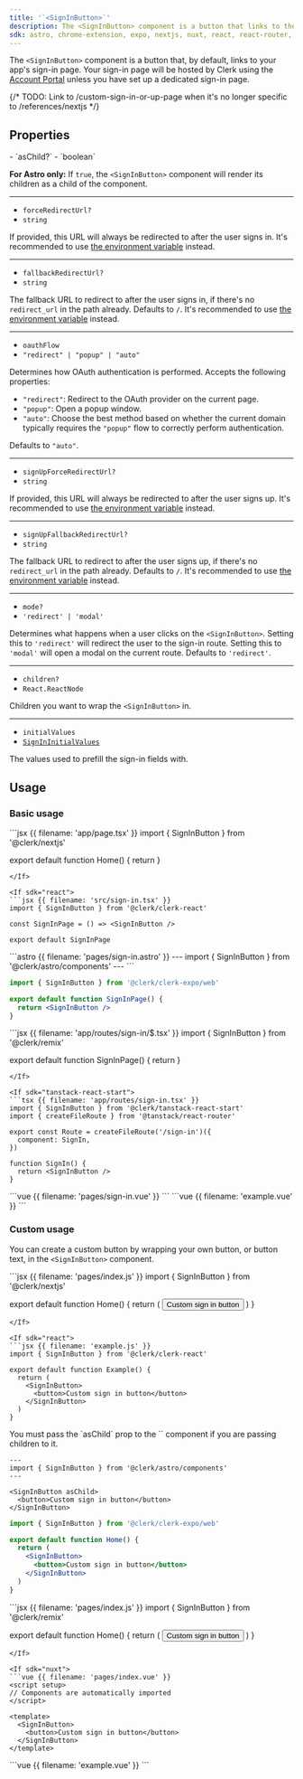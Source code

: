 ```yaml
---
title: '`<SignInButton>`'
description: The <SignInButton> component is a button that links to the sign-in page or displays the sign-in modal.
sdk: astro, chrome-extension, expo, nextjs, nuxt, react, react-router, remix, tanstack-react-start, vue
---
```


The `<SignInButton>` component is a button that, by default, links to your app's sign-in page. Your sign-in page will be hosted by Clerk using the [Account Portal](/docs/account-portal/overview) unless you have set up a dedicated sign-in page.

{/* TODO: Link to /custom-sign-in-or-up-page when it's no longer specific to /references/nextjs */}

## Properties

<Properties>
  - `asChild?`
  - `boolean`

  **For Astro only:** If `true`, the `<SignInButton>` component will render its children as a child of the component.

  ---

  - `forceRedirectUrl?`
  - `string`

  If provided, this URL will always be redirected to after the user signs in. It's recommended to use [the environment variable](/docs/deployments/clerk-environment-variables#sign-in-and-sign-up-redirects) instead.

  ---

  - `fallbackRedirectUrl?`
  - `string`

  The fallback URL to redirect to after the user signs in, if there's no `redirect_url` in the path already. Defaults to `/`. It's recommended to use [the environment variable](/docs/deployments/clerk-environment-variables#sign-in-and-sign-up-redirects) instead.

  ---

  - `oauthFlow`
  - `"redirect" | "popup" | "auto"`

  Determines how OAuth authentication is performed. Accepts the following properties:

  - `"redirect"`: Redirect to the OAuth provider on the current page.
  - `"popup"`: Open a popup window.
  - `"auto"`: Choose the best method based on whether the current domain typically requires the `"popup"` flow to correctly perform authentication.

  Defaults to `"auto"`.

  ---

  - `signUpForceRedirectUrl?`
  - `string`

  If provided, this URL will always be redirected to after the user signs up. It's recommended to use [the environment variable](/docs/deployments/clerk-environment-variables#sign-in-and-sign-up-redirects) instead.

  ---

  - `signUpFallbackRedirectUrl?`
  - `string`

  The fallback URL to redirect to after the user signs up, if there's no `redirect_url` in the path already. Defaults to `/`. It's recommended to use [the environment variable](/docs/deployments/clerk-environment-variables#sign-in-and-sign-up-redirects) instead.

  ---

  - `mode?`
  - `'redirect' | 'modal'`

  Determines what happens when a user clicks on the `<SignInButton>`. Setting this to `'redirect'` will redirect the user to the sign-in route. Setting this to `'modal'` will open a modal on the current route. Defaults to `'redirect'`.

  ---

  - `children?`
  - `React.ReactNode`

  Children you want to wrap the `<SignInButton>` in.

  ---

  - `initialValues`
  - [`SignInInitialValues`](/docs/references/javascript/types/sign-in-initial-values)

  The values used to prefill the sign-in fields with.
</Properties>

## Usage

### Basic usage

<If sdk="nextjs">
  ```jsx {{ filename: 'app/page.tsx' }}
  import { SignInButton } from '@clerk/nextjs'

  export default function Home() {
    return <SignInButton />
  }
  ```
</If>

<If sdk="react">
  ```jsx {{ filename: 'src/sign-in.tsx' }}
  import { SignInButton } from '@clerk/clerk-react'

  const SignInPage = () => <SignInButton />

  export default SignInPage
  ```
</If>

<If sdk="astro">
  ```astro {{ filename: 'pages/sign-in.astro' }}
  ---
  import { SignInButton } from '@clerk/astro/components'
  ---

  <SignInButton />
  ```
</If>

<If sdk="expo">
  <Include src="_partials/expo/web-only-callout" />

  ```jsx {{ filename: '/app/sign-in.web.tsx' }}
  import { SignInButton } from '@clerk/clerk-expo/web'

  export default function SignInPage() {
    return <SignInButton />
  }
  ```
</If>

<If sdk="remix">
  ```jsx {{ filename: 'app/routes/sign-in/$.tsx' }}
  import { SignInButton } from '@clerk/remix'

  export default function SignInPage() {
    return <SignInButton />
  }
  ```
</If>

<If sdk="tanstack-react-start">
  ```tsx {{ filename: 'app/routes/sign-in.tsx' }}
  import { SignInButton } from '@clerk/tanstack-react-start'
  import { createFileRoute } from '@tanstack/react-router'

  export const Route = createFileRoute('/sign-in')({
    component: SignIn,
  })

  function SignIn() {
    return <SignInButton />
  }
  ```
</If>

<If sdk="nuxt">
  ```vue {{ filename: 'pages/sign-in.vue' }}
  <script setup>
  // Components are automatically imported
  </script>

  <template>
    <SignInButton />
  </template>
  ```
</If>

<If sdk="vue">
  ```vue {{ filename: 'example.vue' }}
  <script setup>
  import { SignInButton } from '@clerk/vue'
  </script>

  <template>
    <SignInButton />
  </template>
  ```
</If>

### Custom usage

You can create a custom button by wrapping your own button, or button text, in the `<SignInButton>` component.

<If sdk="nextjs">
  ```jsx {{ filename: 'pages/index.js' }}
  import { SignInButton } from '@clerk/nextjs'

  export default function Home() {
    return (
      <SignInButton>
        <button>Custom sign in button</button>
      </SignInButton>
    )
  }
  ```
</If>

<If sdk="react">
  ```jsx {{ filename: 'example.js' }}
  import { SignInButton } from '@clerk/clerk-react'

  export default function Example() {
    return (
      <SignInButton>
        <button>Custom sign in button</button>
      </SignInButton>
    )
  }
  ```
</If>

<If sdk="astro">
  You must pass the `asChild` prop to the `<SignInButton>` component if you are passing children to it.

  ```astro {{ filename: 'pages/index.astro' }}
  ---
  import { SignInButton } from '@clerk/astro/components'
  ---

  <SignInButton asChild>
    <button>Custom sign in button</button>
  </SignInButton>
  ```
</If>

<If sdk="expo">
  <Include src="_partials/expo/web-only-callout" />

  ```jsx {{ filename: '/app/index.tsx' }}
  import { SignInButton } from '@clerk/clerk-expo/web'

  export default function Home() {
    return (
      <SignInButton>
        <button>Custom sign in button</button>
      </SignInButton>
    )
  }
  ```
</If>

<If sdk="remix">
  ```jsx {{ filename: 'pages/index.js' }}
  import { SignInButton } from '@clerk/remix'

  export default function Home() {
    return (
      <SignInButton>
        <button>Custom sign in button</button>
      </SignInButton>
    )
  }
  ```
</If>

<If sdk="nuxt">
  ```vue {{ filename: 'pages/index.vue' }}
  <script setup>
  // Components are automatically imported
  </script>

  <template>
    <SignInButton>
      <button>Custom sign in button</button>
    </SignInButton>
  </template>
  ```
</If>

<If sdk="vue">
  ```vue {{ filename: 'example.vue' }}
  <script setup>
  import { SignInButton } from '@clerk/vue'
  </script>

  <template>
    <SignInButton>
      <button>Custom sign in button</button>
    </SignInButton>
  </template>
  ```
</If>

